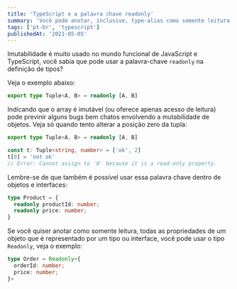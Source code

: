 ```yaml
---
title: 'TypeScript e a palavra chave readonly'
summary: 'Você pode anotar, inclusive, type-alias como somente leitura e assim garantir, em tempos de compilação, que sua estrutura de dados não vai ser alterada.'
tags: ['pt-br', 'typescript']
publishedAt: '2021-05-05'
---
```



Imutabilidade é muito usado no mundo funcional de JavaScript e TypeScript, você sabia que pode usar a palavra-chave `readonly` na definição de tipos?

Veja o exemplo abaixo:

```ts:/code/tuple.ts
export type Tuple<A, B> = readonly [A, B]
```

Indicando que o array é imutável (ou oferece apenas acesso de leitura) pode previnir alguns bugs bem chatos envolvendo a mutabilidade de objetos. Veja só quando tento alterar a posição zero da tupla:

```ts:/code/tuple.ts
export type Tuple<A, B> = readonly [A, B]

const t: Tuple<string, number> = ['ok', 2]
t[0] = 'not ok'
// Error: Cannot assign to '0' because it is a read-only property.
```

Lembre-se de que também é possível usar essa palavra chave dentro de objetos e interfaces:

```ts
type Product = {
  readonly productId: number;
  readonly price: number;
}
```

Se você quiser anotar como somente leitura, todas as propriedades de um objeto que é representado por um tipo ou interface, você pode usar o tipo `Readonly`, veja o exemplo:

```ts
type Order = Readonly<{
  orderId: number;
  price: number;
}>
```
